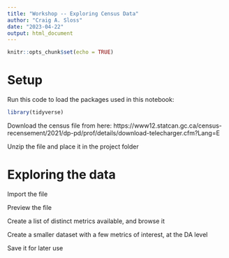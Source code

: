 ```yaml
---
title: "Workshop -- Exploring Census Data"
author: "Craig A. Sloss"
date: "2023-04-22"
output: html_document
---
```


```r
knitr::opts_chunk$set(echo = TRUE)
```


# Setup

Run this code to load the packages used in this notebook:
```r
library(tidyverse)
```

Download the census file from here: https://www12.statcan.gc.ca/census-recensement/2021/dp-pd/prof/details/download-telecharger.cfm?Lang=E

Unzip the file and place it in the project folder

# Exploring the data

Import the file

Preview the file

Create a list of distinct metrics available, and browse it

Create a smaller dataset with a few metrics of interest, at the DA level

Save it for later use